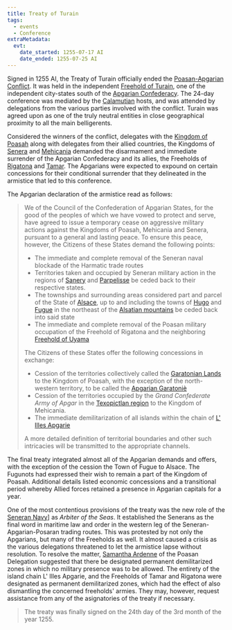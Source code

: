 ```yaml
---
title: Treaty of Turain
tags:
  - events
  - Conference
extraMetadata:
  evt:
    date_started: 1255-07-17 AI
    date_ended: 1255-07-25 AI
---
```


Signed in 1255 AI, the Treaty of Turain officially ended the
[Poasan-Apgarian Conflict](/events/poasan-apgarian-conflict/). It was held in
the independent [Freehold of Turain](/locations/turain/), one of the
independent city-states south of the
[Apgarian Confederacy](/locations/apgar/). The 24-day conference was
mediated by the [Calamutian](/locations/calamutz/) hosts, and was attended
by delegations from the various parties involved with the conflict. Turain was
agreed upon as one of the truly neutral entities in close geographical proximity
to all the main belligerents.

Considered the winners of the conflict, delegates with the
[Kingdom of Poasah](/locations/poasah/) along with delegates from their
allied countries, the Kingdoms of [Senera](/locations/senera/) and
[Mehicania](/locations/mehicania/) demanded the disarmament and immediate
surrender of the Apgarian Confederacy and its allies, the Freeholds of
[Rigatona](/locations/rigatona) and [Tamar](/locations/tamar/). The
Apgarians were expected to expound on certain concessions for their conditional
surrender that they delineated in the armistice that led to this conference.

The Apgarian declaration of the armistice read as follows:

> We of the Council of the Confederation of Apgarian States, for the good of the
> peoples of which we have vowed to protect and serve, have agreed to issue a
> temporary cease on aggressive military actions against the Kingdoms of Poasah,
> Mehicania and Senera, pursuant to a general and lasting peace. To ensure this
> peace, however, the Citizens of these States demand the following points:
>
> * The immediate and complete removal of the Seneran naval blockade of the
>   Harmatic trade routes
> * Territories taken and occupied by Seneran military action in the regions of
>   [Sanery](/locations/sanery/) and
>   [Parpelisse](/locations/parpelisse/) be ceded back to their respective
>   states.
> * The townships and surrounding areas considered part and parcel of the State
>   of [Alsace](/locations/alsace/), up to and including the towns of
>   [Hugo](/locations/hugo) and [Fugue](/locations/fugue/) in the
>   northeast of the [Alsatian mountains](/locations/alsatian-mountains/)
>   be ceded back into said state
> * The immediate and complete removal of the Poasan military occupation of the
>   Freehold of Rigatona and the neighboring
>   [Freehold of Uyama](/locations/uyama/)
>
> The Citizens of these States offer the following concessions in exchange:
>
> * Cession of the territories collectively called the
>   [Garatonian Lands](/locations/garatonian-lands/) to the Kingdom of
>   Poasah, with the exception of the north-western territory, to be called the
>   [Apgarian Garatoniè](/locations/garatonie/)
> * Cession of the territories occupied by the *Grand Confederate Army of Apgar*
>   in the [Texopictlan region](/locations/texopictlan/) to the Kingdom of
>   Mehicania.
> * The immediate demilitarization of all islands within the chain of
>   [L' Illes Apgarie](/locations/l-illes-apgarie/)
>
> A more detailed definition of territorial boundaries and other such
> intricacies will be transmitted to the appropriate channels.

The final treaty integrated almost all of the Apgarian demands and offers, with
the exception of the cession the Town of Fugue to Alsace. The Fugunots had
expressed their wish to remain a part of the Kingdom of Poasah. Additional
details listed economic concessions and a transitional period whereby Allied
forces retained a presence in Apgarian capitals for a year.

One of the most contentious provisions of the treaty was the new role of the
[Seneran Navy](/organizations/seneran-military#navy)] as *Arbiter of the
Seas*. It established the Senerans as the final word in maritime law and order
in the western leg of the Seneran-Apgarian-Posaran trading routes. This was
protested by not only the Apgarians, but many of the Freeholds as well. It
almost caused a crisis as the various delegations threatened to let the
armistice lapse without resolution. To resolve the matter,
[Samantha Ardenne](/characters/samantha-ardenne/) of the Poasan Delegation
suggested that there be designated permanent demilitarized zones in which no
military presence was to be allowed. The entirety of the island chain L' Illes
Apgarie, and the Freeholds of Tamar and Rigatona were designated as permanent
demilitarized zones, which had the effect of also dismantling the concerned
freeholds' armies. They may, however, request assistance from any of the
asignatories of the treaty if necessary.

> The treaty was finally signed on the 24th day of the 3rd month of the
> year 1255.
